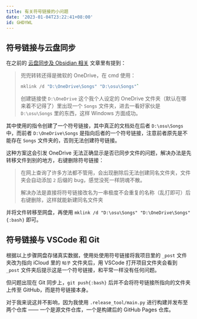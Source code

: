 ```yaml
---
title: 有关符号链接的小问题
date: '2023-01-04T23:22:41+08:00'
id: GHDYWL
---
```


## 符号链接与云盘同步

在之前的 [云盘同步及 Obsidian 相关](/post/Cloud-Drive-Sync-And-Obsidian-Related) 文章里有提到：

> 兜兜转转还得是微软的 OneDrive，在 cmd 使用：
>
> ```bash
> mklink /d "D:\OneDrive\Songs" "D:\osu\Songs"`
> ```
>
> 创建链接使 `D:\OneDrive` 这个我个人设定的 OneDrive 文件夹（默认在哪来着不记得了）里出现一个 `Songs` 文件夹，进去一看好家伙是 `D:\osu\Songs` 里的东西，这样 Windows 方面成功。

其中使用的指令创建了一个符号链接，其中真正的文档处在后者 `D:\osu\Songs` 中，而前者 `D:\OneDrive\Songs` 是指向后者的一个符号链接，注意前者原先是不能存在 `Songs` 文件夹的，否则无法创建符号链接。

这种方案这会引发 OneDrive 无法正确显示是否已同步文件的问题，解决办法是先转移文件到别的地方，右键删除符号链接：

> 在网上查询了许多方法都不管用，会出现删除后无法创建同名文件夹，文件夹会自动添加 `2` 后缀的 bug，感觉没死一样阴魂不散。
>
> 解决办法是直接将符号链接改名为一串极度不会重复的名称（乱打即可）后右键删除，这样就能新建同名文件夹

并将文件转移至网盘，再使用 `mklink /d "D:\osu\Songs" "D:\OneDrive\Songs"{:bash}` 即可。

## 符号链接与 VSCode 和 Git

根据以上步骤网盘存储真实数据，使用处使用符号链接将我项目里的 `_post` 文件夹改为指向 iCloud 里的 `帖子` 文件夹后，用 VSCode 打开项目文件夹会看到 `_post` 文件夹后提示这是一个符号链接，和平常一样没有任何问题。

但问题出现在 Git 同步上，`git push{:bash}` 后并不会将符号链接所指向的文件夹上传至 GitHub，而是符号链接本身。

对于我来说这并不影响，因为我使用 `.release_tool/main.py` 进行构建并发布至两个仓库 —— 一个是源文件仓库，一个是构建后的 GitHub Pages 仓库。

